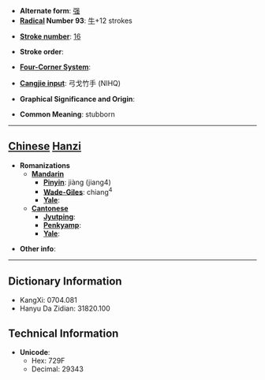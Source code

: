 * '''Alternate form''': [[强]]
* '''[[Wiktionary:Chinese radical index| Radical]] Number 93''': [[Wiktionary:Chinese radical index 牛|牛]]+12 strokes

* '''[[Wiktionary:Chinese total strokes index|Stroke number]]''': [[Wiktionary:Chinese total strokes index 16|16]]

* '''Stroke order''': 

* '''[[Wiktionary:Chinese four corner index|Four-Corner System]]''': 

* '''[[Wiktionary:Chinese Cangjie index|Cangjie input]]''': 弓戈竹手 (NIHQ)

* '''Graphical Significance and Origin''': 

* '''Common Meaning''': stubborn

----

== [[Chinese]] [[Hanzi]] ==

* '''Romanizations'''
** '''[[Mandarin]]'''
*** '''[[Pinyin]]''': jiàng (jiang4)
*** '''[[Wade-Giles]]''': chiang<sup>4</sup>
*** '''[[Yale]]''': 
** '''[[Cantonese]]'''
*** '''[[Jyutping]]''':
*** '''[[Penkyamp]]''': 
*** '''[[Yale]]''': 

* '''Other info''': 

----

== Dictionary Information ==

* KangXi: 0704.081
* Hanyu Da Zidian: 31820.100

== Technical Information ==

* '''Unicode''':
** Hex: 729F
** Decimal: 29343